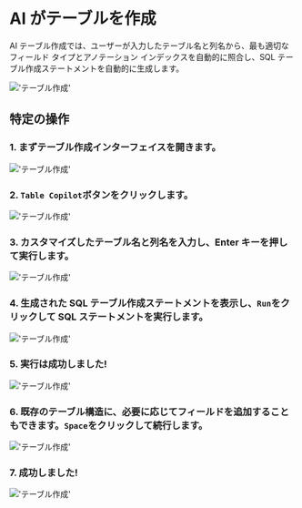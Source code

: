 # AI がテーブルを作成

AI テーブル作成では、ユーザーが入力したテーブル名と列名から、最も適切なフィールド タイプとアノテーション インデックスを自動的に照合し、SQL テーブル作成ステートメントを自動的に生成します。

!['テーブル作成'](/image/AI-image/table-copilot.gif)

## 特定の操作

### 1. まずテーブル作成インターフェイスを開きます。

!['テーブル作成'](/image/AI-image/create-table01.png)

### 2. `Table Copilot`ボタンをクリックします。

!['テーブル作成'](/image/AI-image/create-table02.png)

### 3. カスタマイズしたテーブル名と列名を入力し、Enter キーを押して実行します。

!['テーブル作成'](/image/AI-image/create-table03.png)

### 4. 生成された SQL テーブル作成ステートメントを表示し、`Run`をクリックして SQL ステートメントを実行します。

!['テーブル作成'](/image/AI-image/create-table04.png)

### 5. 実行は成功しました!

!['テーブル作成'](/image/AI-image/create-table05.png)

### 6. 既存のテーブル構造に、必要に応じてフィールドを追加することもできます。`Space`をクリックして続行します。

!['テーブル作成'](/image/AI-image/create-table06.png)

### 7. 成功しました!

!['テーブル作成'](/image/AI-image/create-table07.png)